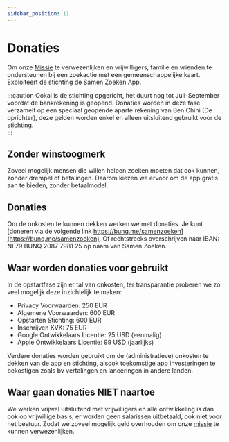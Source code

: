```yaml
---
sidebar_position: 11
---
```


# Donaties

Om onze [Missie](./stichting) te verwezenlijken en vrijwilligers, familie en vrienden te ondersteunen bij een zoekactie met een gemeenschappelijke kaart. Exploiteert de stichting de Samen Zoeken App. 

:::caution
Ookal is de stichting opgericht, het duurt nog tot Juli-September voordat de bankrekening is geopend. 
Donaties worden in deze fase verzamelt op een speciaal geopende aparte rekening van Ben Chini (De oprichter), deze gelden worden enkel en alleen uitsluitend gebruikt voor de stichting.  
:::

## Zonder winstoogmerk

Zoveel mogelijk mensen die willen helpen zoeken moeten dat ook kunnen, zonder drempel of betalingen. 
Daarom kiezen we ervoor om de app gratis aan te bieden, zonder betaalmodel.  

## Donaties

Om de onkosten te kunnen dekken werken we met donaties. Je kunt [doneren via de volgende link https://bunq.me/samenzoeken](https://bunq.me/samenzoeken). 
Of rechtstreeks overschrijven naar IBAN: NL79 BUNQ 2087 7981 25 op naam van Samen Zoeken.

## Waar worden donaties voor gebruikt

In de opstartfase zijn er tal van onkosten, ter transparantie proberen we zo veel mogelijk deze inzichtelijk te maken: 
- Privacy Voorwaarden: 250 EUR
- Algemene Voorwaarden: 600 EUR
- Opstarten Stichting: 600 EUR
- Inschrijven KVK: 75 EUR
- Google Ontwikkelaars Licentie: 25 USD (eenmalig)
- Apple Ontwikkelaars Licentie: 99 USD (jaarlijks)

Verdere donaties worden gebruikt om de (administratieve) onkosten te dekken van de app en stichting, alsook toekomstige app investeringen te bekostigen zoals bv vertalingen en lanceringen in andere landen.

## Waar gaan donaties **NIET** naartoe

We werken vrijwel uitsluitend met vrijwilligers en alle ontwikkeling is dan ook op vrijwillige basis, er worden geen salarissen uitbetaald, ook niet voor het bestuur. Zodat we zoveel mogelijk geld overhouden om onze [missie](./stichting) te kunnen verwezenlijken.
